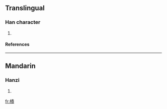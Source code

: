 ==Translingual==
===Han character===
{{Han char|rn=75|rad=木|as=11|sn=15|four=4598<sub>6</sub>|canj=木手一金 (DQMC)}}
# {{defn|Han|sort=木11}}
====References====
{{Han ref|kx=0549.210|dkj=15420|dj=0937.160|hdz=21272.030|uh=6A0D|ud=27149|bh=E5E3|bd=58851}}

----
==Mandarin==
===Hanzi===
{{cmn-hanzi|pin=[[jī]] ([[ji1]])|wg=chi<sup>1</sup>}}
# {{defn|Mandarin}}

[[fr:樍]]